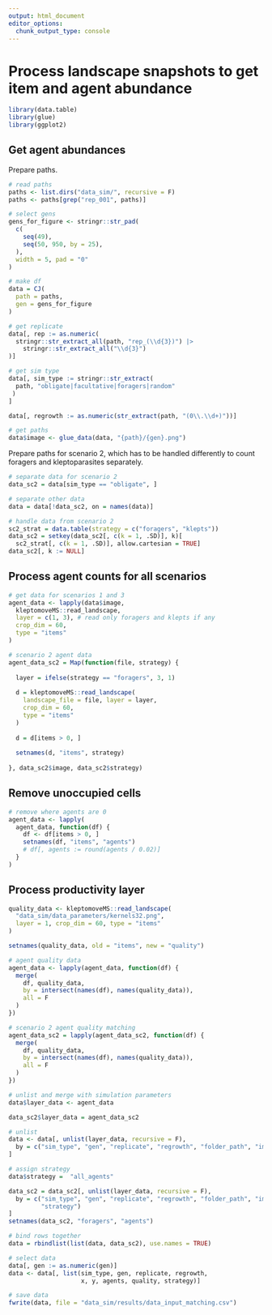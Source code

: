```yaml
---
output: html_document
editor_options:
  chunk_output_type: console
---
```


# Process landscape snapshots to get item and agent abundance

```r
library(data.table)
library(glue)
library(ggplot2)
```

## Get agent abundances

Prepare paths.

```r
# read paths
paths <- list.dirs("data_sim/", recursive = F)
paths <- paths[grep("rep_001", paths)]

# select gens
gens_for_figure <- stringr::str_pad(
  c(
    seq(49),
    seq(50, 950, by = 25),
  ), 
  width = 5, pad = "0"
)

# make df
data = CJ(
  path = paths,
  gen = gens_for_figure
)

# get replicate
data[, rep := as.numeric(
  stringr::str_extract_all(path, "rep_(\\d{3})") |> 
    stringr::str_extract_all("\\d{3}")
)]

# get sim type
data[, sim_type := stringr::str_extract(
  path, "obligate|facultative|foragers|random"
 ) 
]

data[, regrowth := as.numeric(str_extract(path, "(0\\.\\d+)"))]

# get paths
data$image <- glue_data(data, "{path}/{gen}.png")
```

Prepare paths for scenario 2, which has to be handled differently to count foragers and kleptoparasites separately.

```r
# separate data for scenario 2
data_sc2 = data[sim_type == "obligate", ]

# separate other data
data = data[!data_sc2, on = names(data)]

# handle data from scenario 2
sc2_strat = data.table(strategy = c("foragers", "klepts"))
data_sc2 = setkey(data_sc2[, c(k = 1, .SD)], k)[
  sc2_strat[, c(k = 1, .SD)], allow.cartesian = TRUE]
data_sc2[, k := NULL]
```

## Process agent counts for all scenarios

```r
# get data for scenarios 1 and 3
agent_data <- lapply(data$image,
  kleptomoveMS::read_landscape,
  layer = c(1, 3), # read only foragers and klepts if any
  crop_dim = 60,
  type = "items"
)

# scenario 2 agent data
agent_data_sc2 = Map(function(file, strategy) {
  
  layer = ifelse(strategy == "foragers", 3, 1)
  
  d = kleptomoveMS::read_landscape(
    landscape_file = file, layer = layer,
    crop_dim = 60,
    type = "items"
  )
  
  d = d[items > 0, ]
  
  setnames(d, "items", strategy)
  
}, data_sc2$image, data_sc2$strategy)
```

## Remove unoccupied cells

```r
# remove where agents are 0
agent_data <- lapply(
  agent_data, function(df) {
    df <- df[items > 0, ]
    setnames(df, "items", "agents")
    # df[, agents := round(agents / 0.02)]
  }
)
```

## Process productivity layer

```r
quality_data <- kleptomoveMS::read_landscape(
  "data_sim/data_parameters/kernels32.png",
  layer = 1, crop_dim = 60, type = "items"
)

setnames(quality_data, old = "items", new = "quality")

# agent quality data
agent_data <- lapply(agent_data, function(df) {
  merge(
    df, quality_data, 
    by = intersect(names(df), names(quality_data)), 
    all = F
  )
})

# scenario 2 agent quality matching
agent_data_sc2 = lapply(agent_data_sc2, function(df) {
  merge(
    df, quality_data, 
    by = intersect(names(df), names(quality_data)), 
    all = F
  )
})

# unlist and merge with simulation parameters
data$layer_data <- agent_data

data_sc2$layer_data = agent_data_sc2

# unlist
data <- data[, unlist(layer_data, recursive = F),
  by = c("sim_type", "gen", "replicate", "regrowth", "folder_path", "image")
]

# assign strategy
data$strategy =  "all_agents"

data_sc2 = data_sc2[, unlist(layer_data, recursive = F),
  by = c("sim_type", "gen", "replicate", "regrowth", "folder_path", "image",
         "strategy")
]
setnames(data_sc2, "foragers", "agents")

# bind rows together
data = rbindlist(list(data, data_sc2), use.names = TRUE)

# select data
data[, gen := as.numeric(gen)]
data <- data[, list(sim_type, gen, replicate, regrowth, 
                    x, y, agents, quality, strategy)]

# save data
fwrite(data, file = "data_sim/results/data_input_matching.csv")
```

